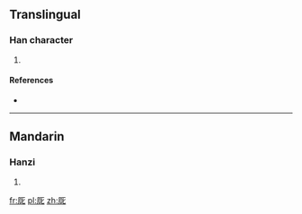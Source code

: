 ==Translingual==

===Han character===
{{Han char|rn=27|rad=厂|as=05|sn=7|four=|canj=一口心 (MRP)|ids=⿸[[厂]][[叱]]}}

# {{defn|Han|sort=厂05}}

====References====
* {{Han ref|kx=0161.061|dj=0367.291|hdz=10070.021|uh=5391|ud=21393}}

----

==Mandarin==

===Hanzi===
{{cmn-hanzi|pin=[[yá]] ([[ya2]])|wg=ya<sup>2</sup>}}

# {{defn|lang=cmn|sort=厂05}}

[[fr:厑]]
[[pl:厑]]
[[zh:厑]]
